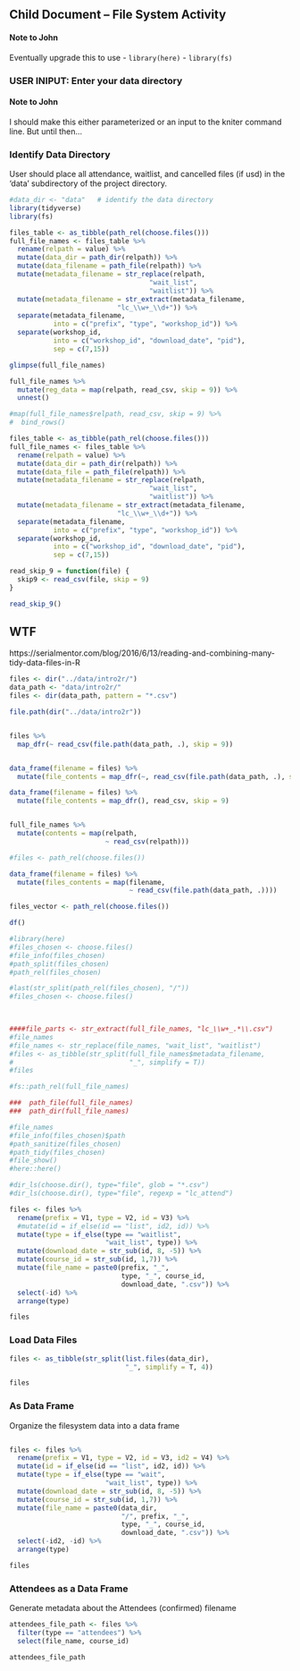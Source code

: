 ## Child Document -- File System Activity

#### Note to John

Eventually upgrade this to use
- `library(here)`
- `library(fs)`

###  USER INIPUT:  Enter your data directory

#### Note to John

I should make this either parameterized or an input to the kniter command line.  But until then...

### Identify Data Directory

User should place all attendance, waitlist, and cancelled files (if usd) in the 'data' subdirectory of the project directory.

```r
#data_dir <- "data"   # identify the data directory
library(tidyverse)
library(fs)
```


```r
files_table <- as_tibble(path_rel(choose.files()))
full_file_names <- files_table %>% 
  rename(relpath = value) %>% 
  mutate(data_dir = path_dir(relpath)) %>% 
  mutate(data_filename = path_file(relpath)) %>% 
  mutate(metadata_filename = str_replace(relpath, 
                                   "wait_list", 
                                   "waitlist")) %>% 
  mutate(metadata_filename = str_extract(metadata_filename,
                           "lc_\\w+_\\d+")) %>% 
  separate(metadata_filename, 
           into = c("prefix", "type", "workshop_id")) %>% 
  separate(workshop_id, 
           into = c("workshop_id", "download_date", "pid"), 
           sep = c(7,15))

glimpse(full_file_names)

```

```r
full_file_names %>% 
  mutate(reg_data = map(relpath, read_csv, skip = 9)) %>% 
  unnest()

#map(full_file_names$relpath, read_csv, skip = 9) %>% 
#  bind_rows()

```



```r
files_table <- as_tibble(path_rel(choose.files()))
full_file_names <- files_table %>% 
  rename(relpath = value) %>% 
  mutate(data_dir = path_dir(relpath)) %>% 
  mutate(data_file = path_file(relpath)) %>% 
  mutate(metadata_filename = str_replace(relpath, 
                                   "wait_list", 
                                   "waitlist")) %>% 
  mutate(metadata_filename = str_extract(metadata_filename,
                           "lc_\\w+_\\d+")) %>% 
  separate(metadata_filename, 
           into = c("prefix", "type", "workshop_id")) %>% 
  separate(workshop_id, 
           into = c("workshop_id", "download_date", "pid"), 
           sep = c(7,15))
```



```r
read_skip_9 = function(file) {
  skip9 <- read_csv(file, skip = 9)
}
```


```r
read_skip_9()
```



## WTF
https://serialmentor.com/blog/2016/6/13/reading-and-combining-many-tidy-data-files-in-R

```r

files <- dir("../data/intro2r/")
data_path <- "data/intro2r/"
files <- dir(data_path, pattern = "*.csv")

file.path(dir("../data/intro2r"))


files %>% 
  map_dfr(~ read_csv(file.path(data_path, .), skip = 9))


data_frame(filename = files) %>% 
  mutate(file_contents = map_dfr(~, read_csv(file.path(data_path, .), skip = 9)))

data_frame(filename = files) %>% 
  mutate(file_contents = map_dfr(), read_csv, skip = 9)


full_file_names %>% 
  mutate(contents = map(relpath, 
                        ~ read_csv(relpath)))

#files <- path_rel(choose.files())

data_frame(filename = files) %>% 
  mutate(files_contents = map(filename,
                              ~ read_csv(file.path(data_path, .))))

```



```r
files_vector <- path_rel(choose.files())

df()
```



``` r
#library(here)
#files_chosen <- choose.files()
#file_info(files_chosen)
#path_split(files_chosen)
#path_rel(files_chosen)

#last(str_split(path_rel(files_chosen), "/"))
#files_chosen <- choose.files()


  
####file_parts <- str_extract(full_file_names, "lc_\\w+_.*\\.csv")
#file_names
#file_names <- str_replace(file_names, "wait_list", "waitlist")
#files <- as_tibble(str_split(full_file_names$metadata_filename, 
#                             "_", simplify = T))
#files

#fs::path_rel(full_file_names)

###  path_file(full_file_names)
###  path_dir(full_file_names)

#file_names
#file_info(files_chosen)$path
#path_sanitize(files_chosen)
#path_tidy(files_chosen)
#file_show()
#here::here()

#dir_ls(choose.dir(), type="file", glob = "*.csv")
#dir_ls(choose.dir(), type="file", regexp = "lc_attend")
```

``` r
files <- files %>% 
  rename(prefix = V1, type = V2, id = V3) %>% 
  #mutate(id = if_else(id == "list", id2, id)) %>% 
  mutate(type = if_else(type == "waitlist", 
                        "wait_list", type)) %>% 
  mutate(download_date = str_sub(id, 8, -5)) %>% 
  mutate(course_id = str_sub(id, 1,7)) %>% 
  mutate(file_name = paste0(prefix, "_", 
                            type, "_", course_id, 
                            download_date, ".csv")) %>% 
  select(-id) %>% 
  arrange(type)

files
```


###  Load Data Files
``` r 
files <- as_tibble(str_split(list.files(data_dir), 
                             "_", simplify = T, 4))

files
```

### As Data Frame

Organize the filesystem data into a data frame

``` r 

files <- files %>% 
  rename(prefix = V1, type = V2, id = V3, id2 = V4) %>% 
  mutate(id = if_else(id == "list", id2, id)) %>% 
  mutate(type = if_else(type == "wait", 
                        "wait_list", type)) %>% 
  mutate(download_date = str_sub(id, 8, -5)) %>% 
  mutate(course_id = str_sub(id, 1,7)) %>% 
  mutate(file_name = paste0(data_dir, 
                            "/", prefix, "_", 
                            type, "_", course_id, 
                            download_date, ".csv")) %>% 
  select(-id2, -id) %>% 
  arrange(type)

files
```


###  Attendees as a Data Frame

Generate metadata about the Attendees (confirmed) filename

``` r
attendees_file_path <- files %>% 
  filter(type == "attendees") %>% 
  select(file_name, course_id)

attendees_file_path
```

